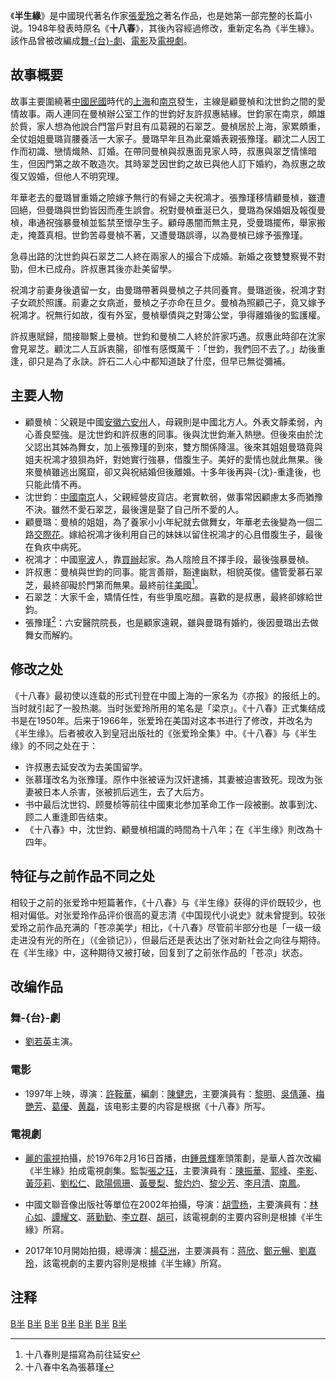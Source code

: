 {{Multiple issues|
{{Copyedit|time=2019-12-14T13:16:59+00:00}}
{{Missing information|1=評價|time=2019-12-14T13:16:59+00:00}}
{{Unreferenced|time=2019-12-14T13:16:59+00:00}}
}}
{{about|張愛玲原著小說|後來改編為同名電影由吳情蓮主演|半生緣 (電影)|後來改編為同名電視劇由林心如主演|半生緣 (電視劇)|劉嘉玲主演|情深缘起}}
{{Infobox Book 
|name = 半生緣<!-- 秧歌 -->
|chinese_name = <!-- 中译本書名 -->
|image = <!-- [[File:圖片|169px]] -->
|image_caption = <!-- 圖片說明 -->
|author = [[張愛玲|張愛玲]]<!-- 作者 -->
|title_orig = 十八春<!-- 原文書名 -->
|translator = <!-- 譯者 -->
|illustrator = <!-- 插图 -->
|cover_artist = <!-- 封面设计 -->
|country = {{TWN}}<!-- 國家 -->
|language = [[中文|中文]]<!-- 語言 -->
|series = 張愛玲典藏<!-- 系列 -->
|subject = <!-- 題材 -->
|genre = [[小說|小說]]<!-- 类型 -->
|publisher = [[皇冠文化|皇冠文化]]<!-- 出版商 -->
|release_date = 1992年<!-- 原版出版日期 -->
|chinese_release_date = <!-- 中译本出版日期 -->
|media_type = <!-- 媒介 -->
|pages = 359<!-- 頁數 -->
|format = <!-- 开本 -->
|isbn = 9789624510058<!-- 国际标准书号 -->
|oclc = <!-- OCLC -->
|dewey = <!-- 杜威分类法 -->
|congress = <!-- 美国国会图书馆图书分类法 -->
|preceded_by = <!-- 前作 -->
|followed_by = <!-- 續作 -->
|引用 = <!--引用-->
|被引用= <!--被引用-->
}}
{{Infobox Book 
|name = 十八春<!-- 秧歌 -->
|chinese_name = <!-- 中译本書名 -->
|image = <!-- [[File:圖片|169px]] -->
|image_caption = <!-- 圖片說明 -->
|author = [[張愛玲|張愛玲]]<!-- 作者 -->
|title_orig = <!-- 原文書名 -->
|translator = <!-- 譯者 -->
|illustrator = <!-- 插图 -->
|cover_artist = <!-- 封面设计 -->
|country = {{TWN}}<!-- 國家 -->
|language = [[中文|中文]]<!-- 語言 -->
|series = 張愛玲典藏<!-- 系列 -->
|subject = <!-- 題材 -->
|genre = [[小說|小說]]<!-- 类型 -->
|publisher = [[中國華僑出版社|中國華僑出版社]]<!-- 出版商 -->
|release_date = 2003年<!-- 原版出版日期 -->
|chinese_release_date = <!-- 中译本出版日期 -->
|media_type = <!-- 媒介 -->
|pages = 433<!-- 頁數 -->
|format = <!-- 开本 -->
|isbn =  7801206673 <!-- 国际标准书号 -->
|oclc = <!-- OCLC -->
|dewey = <!-- 杜威分类法 -->
|congress = <!-- 美国国会图书馆图书分类法 -->
|preceded_by = <!-- 前作 -->
|followed_by = <!-- 續作 -->
|引用 = <!--引用-->
|被引用= <!--被引用-->
}}
《'''半生緣'''》是中國現代著名作家[[張愛玲|張愛玲]]之著名作品，也是她第一部完整的长篇小说。1948年發表時原名《'''十八春'''》，其後內容經過修改，重新定名為《半生緣》。該作品曾被改編成[[舞台劇|舞-{台}-劇]]、[[電影|電影]]及[[電視劇|電視劇]]。

==故事概要==

故事主要圍繞著[[中國|中國]][[中華民國|民國]]時代的[[上海|上海]]和[[南京|南京]]發生，主線是顧曼楨和沈世鈞之間的愛情故事。兩人連同在曼楨辦公室工作的世鈞好友許叔惠結緣。世鈞家在南京，頗雄於貲，家人想為他說合門當戶對且有瓜葛親的石翠芝。曼楨居於上海，家累頗重，全仗姐姐曼璐貨腰養活一大家子。曼璐早年且為此棄婚表親張豫瑾。顧沈二人因工作而初識、戀情熾熱、訂婚。在帶同曼楨與叔惠面見家人時，叔惠與翠芝情愫暗生，但因門第之故不敢造次。其時翠芝因世鈞之故已與他人訂下婚約，為叔惠之故復又毀婚，但他人不明究理。

年華老去的曼璐冒重婚之險嫁予無行的有婦之夫祝鴻才。張豫瑾移情顧曼楨，雖遭回絕，但曼璐與世鈞皆因而產生誤會。祝對曼楨垂涎已久，曼璐為保婚姻及報復曼楨，串通祝強暴曼楨並監禁至懷孕生子。顧母愚闇而無主見，受曼璐擺佈，舉家搬走，掩蓋真相。世鈞苦尋曼楨不著，又遭曼璐誤導，以為曼楨已嫁予張豫瑾。

急尋出路的沈世鈞與石翠芝二人終在兩家人的撮合下成婚。新婚之夜雙雙察覺不對勁，但木已成舟。許叔惠其後亦赴美留學。

祝鴻才前妻身後遺留一女，由曼璐帶著與曼楨之子共同養育。曼璐逝後，祝鴻才對子女疏於照護。前妻之女病逝，曼楨之子亦命在旦夕。曼楨為照顧己子，竟又嫁予祝鴻才。祝無行如故，復有外室，曼楨舉債與之對簿公堂，爭得離婚後的監護權。

許叔惠賦歸，間接聯繫上曼楨。世鈞和曼楨二人終於許家巧遇。叔惠此時卻在沈家會見翠芝。顧沈二人互訴衷腸，卻惟有感慨萬千：「世鈞，我們回不去了。」劫後重逢，卻只是為了永訣。許石二人心中都知道缺了什麼，但早已無從彌補。

==主要人物==
*顧曼楨：父親是中國[[安徽|安徽]][[六安州|六安州]]人，母親則是中國北方人。外表文靜柔弱，內心善良堅強。是沈世鈞和許叔惠的同事。後與沈世鈞漸入熱戀。但後來由於沈父認出其姊為舞女，加上張豫瑾的到來，雙方關係降溫。後來其姐姐曼璐竟與姐夫祝鴻才狼狽為奸，對她實行強暴，借腹生子。美好的愛情也就此無果。後來曼楨雖逃出魔窟，卻又與祝結婚但後離婚。十多年後再與-{沈}-重逢後，也只能此情不再。
*沈世鈞：[[南京|中國南京]]人，父親經營皮貨店。老實軟弱，做事常因顧慮太多而猶豫不決。雖然不愛石翠芝，最後還是娶了自己所不愛的人。
*顧曼璐：曼楨的姐姐，為了養家小小年紀就去做舞女，年華老去後變為一個二路[[交際花|交際花]]。嫁給祝鴻才後利用自己的妹妹以留住祝鴻才的心且借腹生子，最後在負疚中病死。
*祝鴻才：中國[[寧波|寧波]]人，靠[[買辦|買辦]]起家。為人陰險且不擇手段，最後強暴曼楨。
*許叔惠：曼楨與世鈞的同事。能言善辯，豁達幽默，相貌英俊。儘管愛慕石翠芝，最終卻礙於門第而無果。最終前往[[美國|美國]]<ref>十八春則是描寫為前往延安</ref>。
*石翠芝：大家千金，矯情任性，有些爭風吃醋。喜歡的是叔惠，最終卻嫁給世鈞。
*張豫瑾<ref>十八春中名為張慕瑾</ref>：六安醫院院長，也是顧家遠親，雖與曼璐有婚約，後因曼璐出去做舞女而解約。

==修改之处==
《十八春》最初使以连载的形式刊登在中國上海的一家名为《亦报》的报纸上的。当时就引起了一股热潮。当时张爱玲所用的笔名是「梁京」。《十八春》正式集结成书是在1950年。后来于1966年，张爱玲在美国对这本书进行了修改，并改名为《半生缘》。后者被收入到皇冠出版社的《张爱玲全集》中。《十八春》与《半生缘》的不同之处在于：
*许叔惠去延安改为去美国留学。
*张慕瑾改名为张豫瑾。原作中张被诬为汉奸逮捕，其妻被迫害致死。现改为张妻被日本人杀害，张被抓后逃生，去了大后方。
*书中最后沈世钧、顾曼桢等前往中國東北参加革命工作一段被删。故事到沈、顾二人重逢即告结束。
*《十八春》中，沈世鈞、顧曼楨相識的時間為十八年；在《半生缘》則改為十四年。

==特征与之前作品不同之处==
相较于之前的张爱玲中短篇著作，《十八春》与《半生缘》获得的评价既较少，也相对偏低。对张爱玲作品评价很高的夏志清《中国现代小说史》就未曾提到。较张爱玲之前作品充满的「苍凉美学」相比，《十八春》尽管前半部分也是「一级一级走进没有光的所在」（《金锁记》），但最后还是表达出了张对新社会之向往与期待。在《半生缘》中，这种期待又被打破，回复到了之前张作品的「苍凉」状态。

== 改编作品 ==
===舞-{台}-劇===
*[[劉若英|劉若英]]主演。

===電影===
{{main|半生緣 (電影)}}
*1997年上映，導演：[[許鞍華|許鞍華]]，編劇：[[陳健忠|陳健忠]]，主要演員有：[[黎明|黎明]]、[[吳倩蓮|吳倩蓮]]、[[梅艷芳|梅艷芳]]、[[葛優|葛優]]、[[黄磊|黄磊]]，该电影主要的内容是根据《十八春》所写。

===電視劇===
{{main|半生緣 (1976年電視劇)}}
*[[麗的電視|麗的電視]]拍攝，於1976年2月16日首播，由[[鍾景輝|鍾景輝]]牽頭策劃，是華人首次改編《半生緣》拍成電視劇集。監製[[張之珏|張之珏]]，主要演員有：[[陳振華|陳振華]]、[[郭峰|郭峰]]、[[李影|李影]]、[[黃莎莉|黃莎莉]]、[[劉松仁|劉松仁]]、[[歐陽佩珊|歐陽佩珊]]、[[黃曼梨|黃曼梨]]、[[黎灼灼|黎灼灼]]、[[黎少芳|黎少芳]]、[[李月清|李月清]]、[[南鳳|南鳳]]。

{{main|半生緣 (電視劇)}}
*中國文聯音像出版社等單位在2002年拍攝，导演：[[胡雪杨|胡雪杨]]，主要演員有：[[林心如|林心如]]、[[譚耀文|譚耀文]]、[[蔣勤勤|蔣勤勤]]、[[李立群|李立群]]、[[胡可_(演员)|胡可]]，該電視劇的主要内容則是根據《半生緣》所寫。

{{main|情深缘起}}
*2017年10月開始拍摄，總導演：[[楊亞洲|楊亞洲]]，主要演員有：[[蒋欣|蒋欣]]、[[鄭元暢|鄭元暢]]、[[劉嘉玲|劉嘉玲]]，該電視劇的主要内容則是根據《半生緣》所寫。

== 注释 ==
{{Reflist}}

{{张爱玲}}
{{Authority control}}

[[Category:張愛玲作品|B半]]
[[Category:1948年中国小说|B半]]
[[Category:上海民国时期背景小说|B半]]
[[Category:江苏民国时期背景小说|B半]]
[[Category:南京市背景小說|B半]]
[[Category:愛情小说|B半]]
[[Category:改编成影视剧的中华民国大陆时期小说|B半]]